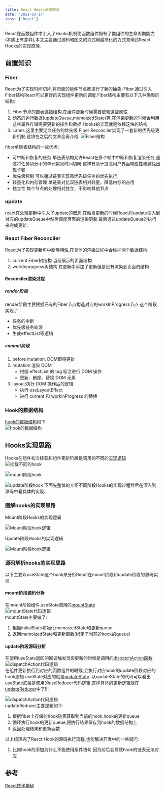 ```yaml
---
title: React Hooks源码解读
date: '2021-03-17'
tags: ['React']
---
```


React在函数组件中引入了Hooks机制使函数组件拥有了类组件的生命周期能力(本质上有差异),本文主要通过源码和图文的方式用最简化的方式来阐述React Hooks的实现原理.

## 前置知识

### Fiber

React为了实现时间切片,将页面的组件节点都进行了新的抽象-Fiber.通过引入Fiber结构React可以更好的实现组件更新的调度.Fiber结构主要有以下几种类型的结构:

1. Fiber节点的链表连接结构,在组件更新时候需要依赖这些属性
2. 动态的运行数据(updateQueue,memoizedState)等,在渲染更新的时候会利用这些属性存储需要更新的操作和数据.Hooks的实现就是依赖这块的结构.
3. Lanes 这里主要定义任务的优先级,Fiber Reconciler实现了一套新的优先级更新机制,这块在之后的文章会再介绍.
   ![Fiber结构](/static/images/reactStatic/reactHooks/Fiber.png)

fiber单链表结构的一些优点:

- 可中断和恢复的任务 单链表结构允许React在多个帧中中断和恢复渲染任务,通过将任务切分小的单元实现时间切盼,这样有助于提高用户界面响应性和避免出现卡顿
- 优先级控制 可以通过链表实现高优先级任务的优先执行
- 轻量化和内存管理 单链表对比双链表相对轻量，降低内存的占用
- 独立性 每个节点的处理相对独立，不影响其他节点

### update

react在处理更新中引入了update的概念,在触发更新的时候React将update插入到对应的updateQueue中然后调度页面的渲染更新.最后通过updateQueue的执行来完成更新.

### React Fiber Reconciler

React为了实现更新可中断等特性,在具体的渲染过程中会维护两个数据结构:

1. current Fiber树结构 当前展示的页面结构
2. workInprogress树结构 在更新中添加了更新但是没有渲染到页面的结构

#### Reconciler渲染过程

##### render阶段

render阶段主要根据已有的Fiber节点构造对应的workInProgress节点 这个阶段实现了

- 任务的中断
- 优先级任务处理
- 生成effectList等逻辑

##### commit阶段

1. before mutation: DOM即将更新
2. mutation:渲染 DOM
   - 根据 effectList 的 tag 标注进行 DOM 操作
   - 更新、删除、替换 DOM 元素
3. layout:执行 DOM 操作后的逻辑
   - 执行 useLayoutEffect
   - 进行 current 和 workInProgress 的替换

### Hook的数据结构

[hook的数据结构](https://github.com/facebook/react/blob/0203b6567c6fd6274866c853ef938241d24551ec/packages/react-reconciler/src/ReactFiberHooks.new.js#L140)如下:  
![hook的数据结构](/static/images/reactStatic/reactHooks/hook.png)

## Hooks实现思路

Hooks在组件初次挂载和组件更新阶段是调用的不同的[实现逻辑](https://github.com/facebook/react/blob/1d1e49cfa453b58769e87c3c8d321024d58c948f/packages/react-reconciler/src/ReactFiberHooks.new.js#L389)  
![挂载不同的hook](/static/images/reactStatic/reactHooks/differentHook.png)

![mount阶段hook](/static/images/reactStatic/reactHooks/mountHookCodeExample.png)

![update阶段hook](/static/images/reactStatic/reactHooks/updateHookCode.png)
下面先整体的介绍不同阶段Hooks的实现过程然后在深入到源码中看具体的实现.

### 图解hooks的实现思路

Mount阶段Hooks的实现逻辑

![Mount阶段hook逻辑](/static/images/reactStatic/reactHooks/mountHook.jpg)

Update阶段Hooks的实现逻辑

![Mount阶段hook逻辑](/static/images/reactStatic/reactHooks/updateHook.jpg)

### 源码解析hooks的实现思路

以下主要以useState这个hook来分析React在mount阶段和update阶段的源码实现.

#### mount阶段源码分析

在mount阶段组件,useState调用的[mountState](https://github.com/facebook/react/blob/1d1e49cfa453b58769e87c3c8d321024d58c948f/packages/react-reconciler/src/ReactFiberHooks.new.js#L1235)  
![mountState代码逻辑](/static/images/reactStatic/reactHooks/mountState.png)  
mountState主要做了:

1. 根据initialState初始化memoizedState和更新queue
2. 返回memoizedState和更新函数(绑定了当前的hook的queue)

#### update阶段源码分析

在使用useState返回的回调触发页面更新的时候是调用的[dispatchAction函数](https://github.com/facebook/react/blob/1d1e49cfa453b58769e87c3c8d321024d58c948f/packages/react-reconciler/src/ReactFiberHooks.new.js#L1901)  
![dispatchAction代码逻辑](/static/images/reactStatic/reactHooks/dispatchAction.png)  
在组件更新执行到对应的函数组件的时候,会执行对应hook的update阶段对应的hook逻辑.useState对应的就是[updateState](https://github.com/facebook/react/blob/1d1e49cfa453b58769e87c3c8d321024d58c948f/packages/react-reconciler/src/ReactFiberHooks.new.js#L1262).
从updateState的代码可以看出useState底层是使用的useReducer代码逻辑.这样具体的更新逻辑就在[updateReducer](https://github.com/facebook/react/blob/1d1e49cfa453b58769e87c3c8d321024d58c948f/packages/react-reconciler/src/ReactFiberHooks.new.js#L710)中了!!!

![dispatchAction代码逻辑](/static/images/reactStatic/reactHooks/updateReducer.png)  
updateReducer主要逻辑如下:

1. 根据fiber上存储的hook链表获取到当前的hook,hook的更新queue
2. 循环执行hook的更新queue,将执行结果保存到hook的数据结构上
3. 返回处理结果和更新函数

以上梳理完了React Hook的源码执行流程,也能解决开发中的一些疑问:

1. 比如hook的添加为什么不能使用条件语句 因为前后会导致hook的链表无法对应

## 参考

[React技术揭秘](https://react.iamkasong.com/hooks/prepare.html#%E4%BB%8Elogo%E8%81%8A%E8%B5%B7)
